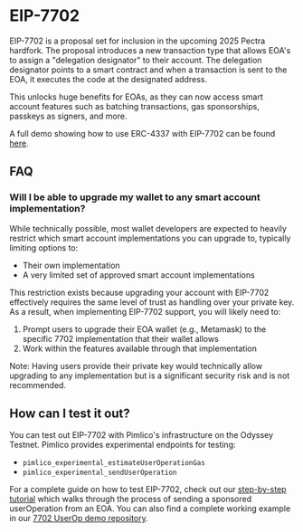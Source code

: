 # EIP-7702

EIP-7702 is a proposal set for inclusion in the upcoming 2025 Pectra hardfork. The proposal introduces a new transaction type that allows EOA's to assign a "delegation designator" to their account. The delegation designator points to a smart contract and when a transaction is sent to the EOA, it executes the code at the designated address.

This unlocks huge benefits for EOAs, as they can now access smart account features such as batching transactions, gas sponsorships, passkeys as signers, and more.

A full demo showing how to use ERC-4337 with EIP-7702 can be found [here](/permissionless/how-to/eip-7702-demo).

## FAQ

### Will I be able to upgrade my wallet to any smart account implementation?

While technically possible, most wallet developers are expected to heavily restrict which smart account implementations you can upgrade to, typically limiting options to:
- Their own implementation
- A very limited set of approved smart account implementations

This restriction exists because upgrading your account with EIP-7702 effectively requires the same level of trust as handling over your private key. As a result, when implementing EIP-7702 support, you will likely need to:

1. Prompt users to upgrade their EOA wallet (e.g., Metamask) to the specific 7702 implementation that their wallet allows
2. Work within the features available through that implementation

Note: Having users provide their private key would technically allow upgrading to any implementation but is a significant security risk and is not recommended.

## How can I test it out?

You can test out EIP-7702 with Pimlico's infrastructure on the Odyssey Testnet. Pimlico provides experimental endpoints for testing:
- `pimlico_experimental_estimateUserOperationGas`
- `pimlico_experimental_sendUserOperation`

For a complete guide on how to test EIP-7702, check out our [step-by-step tutorial](/permissionless/how-to/eip-7702-demo) which walks through the process of sending a sponsored userOperation from an EOA. You can also find a complete working example in our [7702 UserOp demo repository](https://github.com/pimlicolabs/7702-userop-demo).
